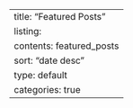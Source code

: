 ---
title: "Featured Posts"
listing:
  contents: featured_posts
  sort: "date desc"
  type: default
  categories: true
---